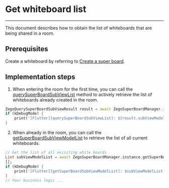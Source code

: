 # Get whiteboard list

- - -


This document describes how to obtain the list of whiteboards that are being shared in a room.

## Prerequisites

Create a whiteboard by referring to [Create a super board](../Quick%20start/Create%20white%20board.mdx).

## Implementation steps

1. When entering the room for the first time, you can call the [querySuperBoardSubViewList](https://pub.dev/documentation/zego_superboard/latest/zego_superboard/ZegoSuperBoardManager/querySuperBoardSubViewList.html) method to actively retrieve the list of whiteboards already created in the room.

```dart
ZegoQuerySuperBoardSubViewResult result = await ZegoSuperBoardManager.instance.querySuperBoardSubViewList(); 
if (kDebugMode) { 
    print('[Flutter][querySuperBoardSubViewList]: ${result.subViewModelList}'); 
} 
```

2. When already in the room, you can call the [getSuperBoardSubViewModelList](https://pub.dev/documentation/zego_superboard/latest/zego_superboard/ZegoSuperBoardManager/getSuperBoardSubViewModelList.html) to retrieve the list of all current whiteboards.

```dart
// Get the list of all exisiting white boards
List subViewModelList = await ZegoSuperBoardManager.instance.getSuperBoardSubViewModelList() ?? 
[]; 
if (kDebugMode) { 
    print('[Flutter][getSuperBoardSubViewModelList]: $subViewModelList'); 
} 
// Your business logic ... 
```
